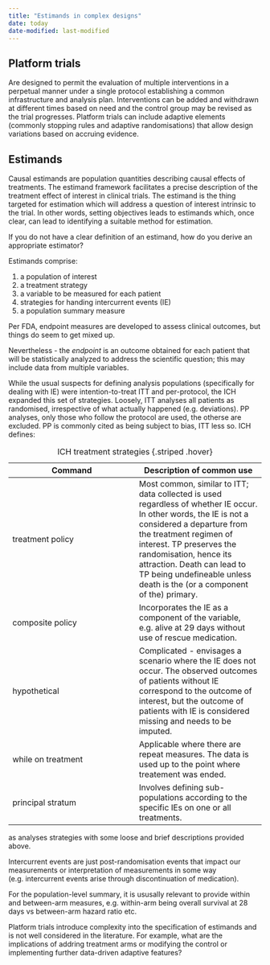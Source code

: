```yaml
---
title: "Estimands in complex designs"
date: today
date-modified: last-modified
---
```


## Platform trials

Are designed to permit the evaluation of multiple interventions in a perpetual manner under a single protocol establishing a common infrastructure and analysis plan.
Interventions can be added and withdrawn at different times based on need and the control group may be revised as the trial progresses.
Platform trials can include adaptive elements (commonly stopping rules and adaptive randomisations) that allow design variations based on accruing evidence.

## Estimands

Causal estimands are population quantities describing causal effects of treatments.
The estimand framework facilitates a precise description of the treatment effect of interest in clinical trials.
The estimand is the thing targeted for estimation which will address a question of interest intrinsic to the trial.
In other words, setting objectives leads to estimands which, once clear, can lead to identifying a suitable method for estimation.

::: callout-note
If you do not have a clear definition of an estimand, how do you derive an appropriate estimator?
:::

Estimands comprise:

1. a population of interest
2. a treatment strategy
3. a variable to be measured for each patient
4. strategies for handing intercurrent events (IE)
5. a population summary measure

Per FDA, endpoint measures are developed to assess clinical outcomes, but things do seem to get mixed up.

Nevertheless - the *endpoint* is an outcome obtained for each patient that will be statistically analyzed to address the scientific question; this may include data from multiple variables.

While the usual suspects for defining analysis populations (specifically for dealing with IE) were intention-to-treat ITT and per-protocol, the ICH expanded this set of strategies.
Loosely, ITT analyses all patients as randomised, irrespective of what actually happened (e.g. deviations).
PP analyses, only those who follow the protocol are used, the otherse are excluded.
PP is commonly cited as being subject to bias, ITT less so.
ICH defines:


| Command  | Description of common use  |
|--------|--------|
| treatment policy | Most common, similar to ITT; data collected is used regardless of whether IE occur. In other words, the IE is not a considered a departure from the treatment regimen of interest. TP preserves the randomisation, hence its attraction. Death can lead to TP being undefineable unless death is the (or a component of the) primary. |
| composite policy  | Incorporates the IE as a component of the variable, e.g. alive at 29 days without use of rescue medication.   |
| hypothetical | Complicated - envisages a scenario where the IE does not occur. The observed outcomes of patients without IE correspond to the outcome of interest, but the outcome of patients with IE is considered missing and needs to be imputed.  |
| while on treatment  | Applicable where there are repeat measures. The data is used up to the point where treatement was ended.   |
| principal stratum  | Involves defining sub-populations according to the specific IEs on one or all treatments.  |

: ICH treatment strategies {.striped .hover}

as analyses strategies with some loose and brief descriptions provided above.

Intercurrent events are just post-randomisation events that impact our measurements or interpretation of measurements in some way (e.g. intercurrent events arise through discontinuation of medication).

For the population-level summary, it is ususally relevant to provide within and between-arm measures, e.g. within-arm being overall survival at 28 days vs between-arm hazard ratio etc.

Platform trials introduce complexity into the specification of estimands and is not well considered in the literature.
For example, what are the implications of addring treatment arms or modifying the control or implementing further data-driven adaptive features?

